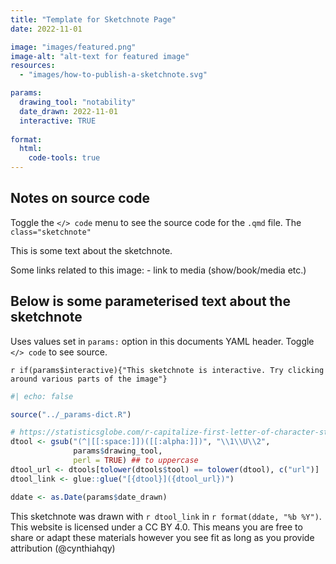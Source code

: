 ```yaml
---
title: "Template for Sketchnote Page"
date: 2022-11-01

image: "images/featured.png"
image-alt: "alt-text for featured image"
resources:
  - "images/how-to-publish-a-sketchnote.svg"

params:
  drawing_tool: "notability"
  date_drawn: 2022-11-01
  interactive: TRUE
  
format:
  html:
    code-tools: true
---
```


:::{.column-page}
  <object data="images/how-to-publish-a-sketchnote.svg" class="sketchnote" aria-label="insert alt text here">
  </object>
:::

:::{.callout-note collapse="true"}
## Notes on source code
  Toggle the `</> code` menu to see the source code for the `.qmd` file.
  The `class="sketchnote"`
:::

This is some text about the sketchnote.

Some links related to this image:
- link to media (show/book/media etc.)

:::{.callout-note collapse="true"}
## Below is some parameterised text about the sketchnote
  Uses values set in `params:` option in this documents YAML header. Toggle `</> code` to see source.
:::

`r if(params$interactive){"This sketchnote is interactive. Try clicking around various parts of the image"}`

```r
#| echo: false

source("../_params-dict.R")

# https://statisticsglobe.com/r-capitalize-first-letter-of-character-string-containing-multiple-words
dtool <- gsub("(^|[[:space:]])([[:alpha:]])", "\\1\\U\\2",
              params$drawing_tool,
              perl = TRUE) ## to uppercase
dtool_url <- dtools[tolower(dtools$tool) == tolower(dtool), c("url")]
dtool_link <- glue::glue("[{dtool}]({dtool_url})")

ddate <- as.Date(params$date_drawn)
```

This sketchnote was drawn with `r dtool_link` in `r format(ddate, "%b %Y")`. This website is licensed under a CC BY 4.0. This means you are free to share or adapt these materials however you see fit as long as you provide attribution (@cynthiahqy)

